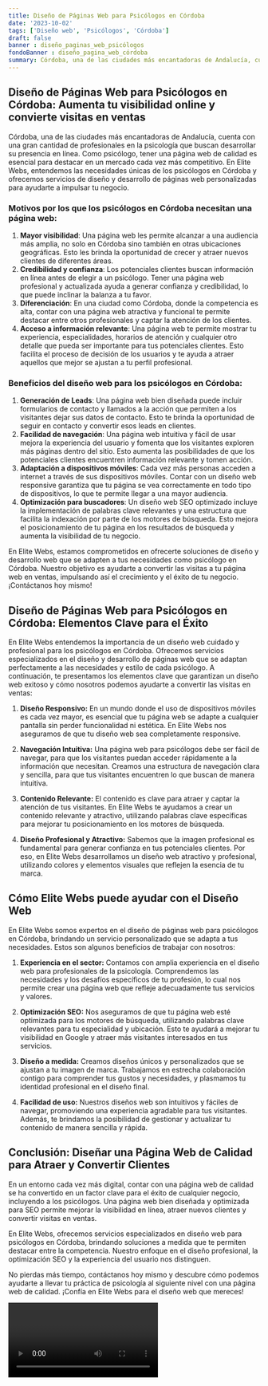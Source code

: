```yaml
---
title: Diseño de Páginas Web para Psicólogos en Córdoba
date: '2023-10-02'
tags: ['Diseño web', 'Psicólogos', 'Córdoba']
draft: false
banner : diseño_paginas_web_psicólogos
fondoBanner : diseño_pagina_web_córdoba
summary: Córdoba, una de las ciudades más encantadoras de Andalucía, cuenta con una gran cantidad de profesionales en la psicología que buscan desarrollar su presencia en línea. Como psicólogo, tener una página web de calidad es esencial para destacar en un mercado cada vez más competitivo. En Elite Webs, entendemos las necesidades únicas de los psicólogos en Córdoba y ofrecemos servicios de diseño y desarrollo de páginas web personalizadas para ayudarte a impulsar tu negocio.
---
```


## Diseño de Páginas Web para Psicólogos en Córdoba: Aumenta tu visibilidad online y convierte visitas en ventas

Córdoba, una de las ciudades más encantadoras de Andalucía, cuenta con una gran cantidad de profesionales en la psicología que buscan desarrollar su presencia en línea. Como psicólogo, tener una página web de calidad es esencial para destacar en un mercado cada vez más competitivo. En Elite Webs, entendemos las necesidades únicas de los psicólogos en Córdoba y ofrecemos servicios de diseño y desarrollo de páginas web personalizadas para ayudarte a impulsar tu negocio.

### Motivos por los que los psicólogos en Córdoba necesitan una página web:

1. **Mayor visibilidad**: Una página web les permite alcanzar a una audiencia más amplia, no solo en Córdoba sino también en otras ubicaciones geográficas. Esto les brinda la oportunidad de crecer y atraer nuevos clientes de diferentes áreas.
2. **Credibilidad y confianza**: Los potenciales clientes buscan información en línea antes de elegir a un psicólogo. Tener una página web profesional y actualizada ayuda a generar confianza y credibilidad, lo que puede inclinar la balanza a tu favor.
3. **Diferenciación**: En una ciudad como Córdoba, donde la competencia es alta, contar con una página web atractiva y funcional te permite destacar entre otros profesionales y captar la atención de los clientes.
4. **Acceso a información relevante**: Una página web te permite mostrar tu experiencia, especialidades, horarios de atención y cualquier otro detalle que pueda ser importante para tus potenciales clientes. Esto facilita el proceso de decisión de los usuarios y te ayuda a atraer aquellos que mejor se ajustan a tu perfil profesional.

### Beneficios del diseño web para los psicólogos en Córdoba:

1. **Generación de Leads**: Una página web bien diseñada puede incluir formularios de contacto y llamados a la acción que permiten a los visitantes dejar sus datos de contacto. Esto te brinda la oportunidad de seguir en contacto y convertir esos leads en clientes.
2. **Facilidad de navegación**: Una página web intuitiva y fácil de usar mejora la experiencia del usuario y fomenta que los visitantes exploren más páginas dentro del sitio. Esto aumenta las posibilidades de que los potenciales clientes encuentren información relevante y tomen acción.
3. **Adaptación a dispositivos móviles**: Cada vez más personas acceden a internet a través de sus dispositivos móviles. Contar con un diseño web responsive garantiza que tu página se vea correctamente en todo tipo de dispositivos, lo que te permite llegar a una mayor audiencia.
4. **Optimización para buscadores**: Un diseño web SEO optimizado incluye la implementación de palabras clave relevantes y una estructura que facilita la indexación por parte de los motores de búsqueda. Esto mejora el posicionamiento de tu página en los resultados de búsqueda y aumenta la visibilidad de tu negocio.

En Elite Webs, estamos comprometidos en ofrecerte soluciones de diseño y desarrollo web que se adapten a tus necesidades como psicólogo en Córdoba. Nuestro objetivo es ayudarte a convertir las visitas a tu página web en ventas, impulsando así el crecimiento y el éxito de tu negocio. ¡Contáctanos hoy mismo!

<GifSeo />

<Cta />

## Diseño de Páginas Web para Psicólogos en Córdoba: Elementos Clave para el Éxito

En Elite Webs entendemos la importancia de un diseño web cuidado y profesional para los psicólogos en Córdoba. Ofrecemos servicios especializados en el diseño y desarrollo de páginas web que se adaptan perfectamente a las necesidades y estilo de cada psicólogo. A continuación, te presentamos los elementos clave que garantizan un diseño web exitoso y cómo nosotros podemos ayudarte a convertir las visitas en ventas:

1. **Diseño Responsivo:** En un mundo donde el uso de dispositivos móviles es cada vez mayor, es esencial que tu página web se adapte a cualquier pantalla sin perder funcionalidad ni estética. En Elite Webs nos aseguramos de que tu diseño web sea completamente responsive.

2. **Navegación Intuitiva:** Una página web para psicólogos debe ser fácil de navegar, para que los visitantes puedan acceder rápidamente a la información que necesitan. Creamos una estructura de navegación clara y sencilla, para que tus visitantes encuentren lo que buscan de manera intuitiva.

3. **Contenido Relevante:** El contenido es clave para atraer y captar la atención de tus visitantes. En Elite Webs te ayudamos a crear un contenido relevante y atractivo, utilizando palabras clave específicas para mejorar tu posicionamiento en los motores de búsqueda.

4. **Diseño Profesional y Atractivo:** Sabemos que la imagen profesional es fundamental para generar confianza en tus potenciales clientes. Por eso, en Elite Webs desarrollamos un diseño web atractivo y profesional, utilizando colores y elementos visuales que reflejen la esencia de tu marca.

## Cómo Elite Webs puede ayudar con el Diseño Web

En Elite Webs somos expertos en el diseño de páginas web para psicólogos en Córdoba, brindando un servicio personalizado que se adapta a tus necesidades. Estos son algunos beneficios de trabajar con nosotros:

1. **Experiencia en el sector:** Contamos con amplia experiencia en el diseño web para profesionales de la psicología. Comprendemos las necesidades y los desafíos específicos de tu profesión, lo cual nos permite crear una página web que refleje adecuadamente tus servicios y valores.

2. **Optimización SEO:** Nos aseguramos de que tu página web esté optimizada para los motores de búsqueda, utilizando palabras clave relevantes para tu especialidad y ubicación. Esto te ayudará a mejorar tu visibilidad en Google y atraer más visitantes interesados en tus servicios.

3. **Diseño a medida:** Creamos diseños únicos y personalizados que se ajustan a tu imagen de marca. Trabajamos en estrecha colaboración contigo para comprender tus gustos y necesidades, y plasmamos tu identidad profesional en el diseño final.

4. **Facilidad de uso:** Nuestros diseños web son intuitivos y fáciles de navegar, promoviendo una experiencia agradable para tus visitantes. Además, te brindamos la posibilidad de gestionar y actualizar tu contenido de manera sencilla y rápida.

## Conclusión: Diseñar una Página Web de Calidad para Atraer y Convertir Clientes

En un entorno cada vez más digital, contar con una página web de calidad se ha convertido en un factor clave para el éxito de cualquier negocio, incluyendo a los psicólogos. Una página web bien diseñada y optimizada para SEO permite mejorar la visibilidad en línea, atraer nuevos clientes y convertir visitas en ventas.

En Elite Webs, ofrecemos servicios especializados en diseño web para psicólogos en Córdoba, brindando soluciones a medida que te permiten destacar entre la competencia. Nuestro enfoque en el diseño profesional, la optimización SEO y la experiencia del usuario nos distinguen.

No pierdas más tiempo, contáctanos hoy mismo y descubre cómo podemos ayudarte a llevar tu práctica de psicología al siguiente nivel con una página web de calidad. ¡Confía en Elite Webs para el diseño web que mereces!

<Video />

<CtaBot job='Psicólogos' city='Córdoba'/>

<Gmaps query='Córdoba+españa+maps' />